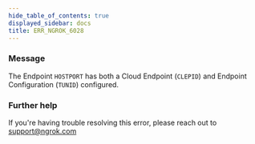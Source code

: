 ```yaml
---
hide_table_of_contents: true
displayed_sidebar: docs
title: ERR_NGROK_6028
---
```


### Message

The Endpoint `HOSTPORT` has both a Cloud Endpoint (`CLEPID`) and Endpoint Configuration (`TUNID`) configured.

<ErrorDetails />

### Further help

If you're having trouble resolving this error, please reach out to [support@ngrok.com](mailto:support@ngrok.com?subject=Help%20with%20ERR_NGROK_6028)
